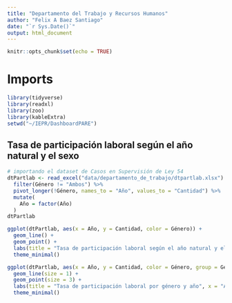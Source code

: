 ```yaml
---
title: "Departamento del Trabajo y Recursos Humanos"
author: "Felix A Baez Santiago"
date: "`r Sys.Date()`"
output: html_document
---
```


```r
knitr::opts_chunk$set(echo = TRUE)
```

# Imports
```r
library(tidyverse)
library(readxl)
library(zoo)
library(kableExtra)
setwd("~/IEPR/DashboardPARE")
```

## Tasa de participación laboral según el año natural y el sexo
```r
# importando el dataset de Casos en Supervisión de Ley 54
dtPartlab <- read_excel("data/departamento_de_trabajo/dtpartlab.xlsx") %>%
  filter(Género != "Ambos") %>%
  pivot_longer(!Género, names_to = "Año", values_to = "Cantidad") %>%
  mutate(
    Año = factor(Año)
  )
dtPartlab

ggplot(dtPartlab, aes(x = Año, y = Cantidad, color = Género)) +
  geom_line() +
  geom_point() +
  labs(title = "Tasa de participación laboral según el año natural y el sexo", x = "Año", y = "Porcentaje Laboral") +
  theme_minimal()

ggplot(dtPartlab, aes(x = Año, y = Cantidad, color = Género, group = Género)) +
  geom_line(size = 1) +
  geom_point(size = 3) +
  labs(title = "Tasa de participación laboral por género y año", x = "Año", y = "Porcentaje Laboral") +
  theme_minimal()
```